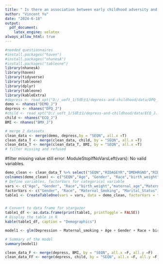 ```yaml
---
title: " Is there an association between early childhood adversity and higher depression scores in US adults?"
author: "Vincent Yu"
date: "2024-6-18"
output:
  pdf_document:
    latex_engine: xelatex
always_allow_html: true
---
```


```r
#needed questionnaires
#install.packages("haven")
#install.packages("nhanesA")
#install.packages("tableone")
library(nhanesA)
library(haven)
library(tidyverse)
library(tableone)
library(dplyr)
library(tableone)
library(kableExtra)
#depress <- read_xpt("D:/_uoft_1/5硕士1/depress-and-childhood/data/DPQ_J.XPT")
demo <- nhanes("DEMO_J")
depress <- nhanes("DPQ_J")
#child <- read_xpt("D:/_uoft_1/5硕士1/depress-and-childhood/data/ECQ_J.XPT")
child <- nhanes("ECQ_J")
BMI <- nhanes("BMX_J")
```

```r
# merge 2 datasets
clean_data <- merge(demo, depress,by = "SEQN", all.x =T)
clean_data_T <- merge(clean_data, child, by = "SEQN", all.x =T)
clean_data_T <- merge(clean_data_T, BMI, by = "SEQN", all.x =T)
# filter missing and refused

```

#filter missing value still error: ModuleStopIfNoVarsLeft(vars): No valid variables.
```r
demo_clean <- clean_data_T %>% select("SEQN","RIDAGEYR","DMDHRGND","RIDRETH1","ECD070A","ECD010","ECQ020", "DMDMARTL","BMXBMI","MCQ080E") 
colnames(demo_clean) <- c("SEQN","Age", "Gender", "Race","birth_weight","maternal_age","Maternal_smoking", "Marital_status", "BMI", "adverse health outcomes in the next generation")
# Define variables, factorVars for categorical variable
vars <- c("Age", "Gender", "Race","birth_weight","maternal_age","Maternal_smoking", "Marital_status", "BMI", "adverse health outcomes in the next generation")
factorVars <- c("Gender", "Race", "Maternal_Smoking", "Marital_Status")
table1 <- CreateTableOne(vars = vars, data = demo_clean, factorVars = factorVars)


# Convert to data frame for stargazer
table1_df <- as.data.frame(print(table1, printToggle = FALSE))
# Display the table in R
kable(table1_df, caption = "Demographics")
```
```r
model1 <- glm(Depression ~ Maternal_smoking + Age + Gender + Race + birth_weight + maternal_age + Marital_status + BMI + adverse_health_outcomes_next_generation, data = demo_clean, family = binomial)

# Summary of the model
summary(model1)
```

```r
clean_data_F <- merge(depress, BMI, by = "SEQN", all.x =F, all.y =F)
clean_data_FF <- merge(depress, child, by = "SEQN", all.x =F, all.y =F)
```







